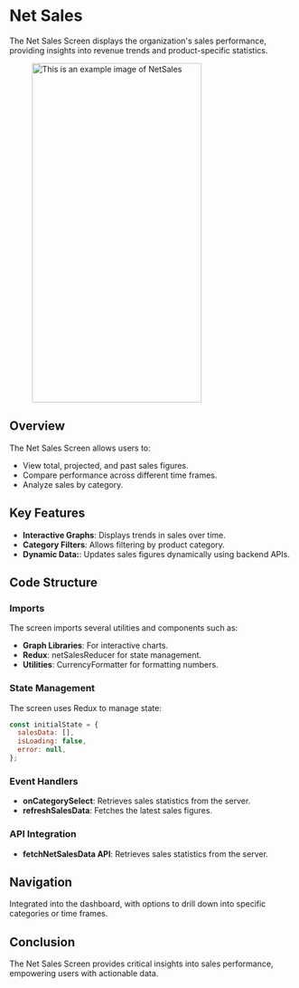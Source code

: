 
# Net Sales

The Net Sales Screen displays the organization's sales performance, providing insights into revenue trends and product-specific statistics.

<figure> <img src="/img/inventory/netSales.png" alt="This is an example image  of NetSales" width="300" height="600" /></figure>

## Overview

The Net Sales Screen allows users to:

- View total, projected, and past sales figures.
- Compare performance across different time frames.
- Analyze sales by category.

## Key Features

- **Interactive Graphs**: Displays trends in sales over time.
- **Category Filters**: Allows filtering by product category.
- **Dynamic Data:**: Updates sales figures dynamically using backend APIs.

## Code Structure

### Imports

The screen imports several utilities and components such as:

- **Graph Libraries**: For interactive charts.
- **Redux**: netSalesReducer for state management.
- **Utilities**: CurrencyFormatter for formatting numbers.

### State Management

The screen uses Redux to manage state:

```javascript
const initialState = {
  salesData: [],
  isLoading: false,
  error: null,
};
```
### Event Handlers

- **onCategorySelect**: Retrieves sales statistics from the server.
- **refreshSalesData**:  Fetches the latest sales figures.

### API Integration

- **fetchNetSalesData API**: Retrieves sales statistics from the server.

## Navigation

Integrated into the dashboard, with options to drill down into specific categories or time frames.

## Conclusion

The Net Sales Screen provides critical insights into sales performance, empowering users with actionable data.






